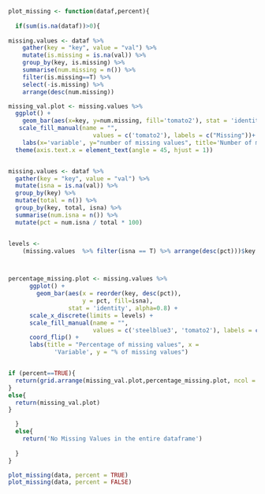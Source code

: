 ```r

plot_missing <- function(dataf,percent){
  
  if(sum(is.na(dataf))>0){
  
missing.values <- dataf %>%
    gather(key = "key", value = "val") %>%
    mutate(is.missing = is.na(val)) %>%
    group_by(key, is.missing) %>%
    summarise(num.missing = n()) %>%
    filter(is.missing==T) %>%
    select(-is.missing) %>%
    arrange(desc(num.missing)) 

missing_val.plot <- missing.values %>%
  ggplot() +
    geom_bar(aes(x=key, y=num.missing, fill='tomato2'), stat = 'identity') +
   scale_fill_manual(name = "", 
                        values = c('tomato2'), labels = c("Missing"))+
    labs(x='variable', y="number of missing values", title='Number of missing values') +
  theme(axis.text.x = element_text(angle = 45, hjust = 1))


missing.values <- dataf %>%
  gather(key = "key", value = "val") %>%
  mutate(isna = is.na(val)) %>%
  group_by(key) %>%
  mutate(total = n()) %>%
  group_by(key, total, isna) %>%
  summarise(num.isna = n()) %>%
  mutate(pct = num.isna / total * 100)


levels <-
    (missing.values  %>% filter(isna == T) %>% arrange(desc(pct)))$key



percentage_missing.plot <- missing.values %>%
      ggplot() +
        geom_bar(aes(x = reorder(key, desc(pct)), 
                     y = pct, fill=isna), 
                 stat = 'identity', alpha=0.8) +
      scale_x_discrete(limits = levels) +
      scale_fill_manual(name = "", 
                        values = c('steelblue3', 'tomato2'), labels = c("Present", "Missing")) +
      coord_flip() +
      labs(title = "Percentage of missing values", x =
             'Variable', y = "% of missing values")


if (percent==TRUE){
  return(grid.arrange(missing_val.plot,percentage_missing.plot, ncol = 2))
}
else{
  return(missing_val.plot)
}

  }
  else{
    return('No Missing Values in the entire dataframe')
    
  }
}
```


```r

plot_missing(data, percent = TRUE)
plot_missing(data, percent = FALSE)

```